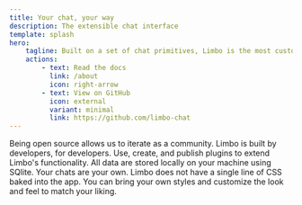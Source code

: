 ```yaml
---
title: Your chat, your way
description: The extensible chat interface
template: splash
hero:
    tagline: Built on a set of chat primitives, Limbo is the most customizable chat app.
    actions:
        - text: Read the docs
          link: /about
          icon: right-arrow
        - text: View on GitHub
          icon: external
          variant: minimal
          link: https://github.com/limbo-chat
---
```



<CardGrid stagger>
	<Card title="Open Source" icon="open-book">
		Being open source allows us to iterate as a community. Limbo is built by developers, for
		developers.
	</Card>
	<Card title="Extensible with Plugins" icon="puzzle">
		Use, create, and publish plugins to extend Limbo's functionality.
	</Card>
	<Card title="Own Your Data" icon="document">
		All data are stored locally on your machine using SQlite. Your chats are your own.
	</Card>
	<Card title="Bring Your Own Styles" icon="pencil">
		Limbo does not have a single line of CSS baked into the app. You can bring your own styles
		and customize the look and feel to match your liking.
	</Card>
</CardGrid>
